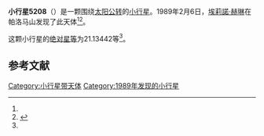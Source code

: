 {{Infobox planet
| bgcolour = #FFFFC0
| name = 5208 Royer
| symbol = 
| image = 
| caption = 
| discovery = yes
| discovery_ref = 
| discoverer = [[埃莉諾·赫琳|埃莉諾·赫琳]]
| discovery_site = [[帕洛马山|帕洛马山]] 
| discovered = 1989年2月6日
| designations = yes
| mp_name = 
| named_after = 
| alt_names = 
| mp_category = [[主带小行星|主带小行星]]
| orbit_ref = <ref name="a">[http://ssd.jpl.nasa.gov/sbdb.cgi?sstr=5208 5208 Royer] {{Wayback|url=http://ssd.jpl.nasa.gov/sbdb.cgi?sstr=5208 |date=20140815022539 }}，小行星數據庫瀏覽器（JPL Small-Body Database Browser）－[[美国国家航空航天局|美国国家航空航天局]]喷气推进实验室</ref>
| epoch = 2456400.5 (2013年4月18日更新)
| aphelion = {{convert|2.7293530|AU|km|3|abbr=on|lk=out}}
| perihelion = {{convert|2.4816680|AU|km|3|abbr=on}}
| semimajor = {{convert|2.6055105|AU|km|3|abbr=on}}
| eccentricity = 0.047531
| period = 1536.164316 [[日|日]]<br />4.21[[儒略年|儒略年]]
| avg_speed = 
| inclination = 15.89451
| asc_node = 124.59220
| mean_anomaly = 
| arg_peri = 21.13442
| satellites = 
| physical_characteristics = yes
| dimensions = 
| mass = 
| density = 
| surface_grav = 
| escape_velocity = 
| sidereal_day = 
| axial_tilt = 
| pole_ecliptic_lat = 
| pole_ecliptic_lon = 
| albedo = 
| temperatures= 
| temp_name1 = 
| mean_temp_1 = 
| max_temp_1 = 
| temp_name2 = 
| max_temp_2 = 
| spectral_type = 
| abs_magnitude = 21.13442
}}

'''小行星5208'''（{{lang-en|5208 Royer}}）是一颗围绕[[太阳|太阳]][[公转|公转]]的[[小行星|小行星]]。1989年2月6日，[[埃莉諾·赫琳|埃莉諾·赫琳]]在帕洛马山发现了此天体<ref name="a" /><ref>{{cite news|title=小行星列表|url=http://cfa-www.harvard.edu/iau/lists/NumberedMPs.txt|accessdate=2013-07-08|newspaper=哈佛大学|archive-date=2008-05-17|archive-url=https://web.archive.org/web/20080517010638/http://cfa-www.harvard.edu/iau/lists/NumberedMPs.txt|dead-url=no}}</ref>。

这颗小行星的[[绝对星等|绝对星等]]为21.13442等<ref name="a" />。

==参考文献==
{{reflist}}
{{Minor Planet Number|[[小行星5207|小行星5207]]|[[小行星5209|小行星5209]]}}

{{小天体}}

[[Category:小行星带天体|Category:小行星带天体]]
[[Category:1989年发现的小行星|Category:1989年发现的小行星]]

{{asteroid-stub}}